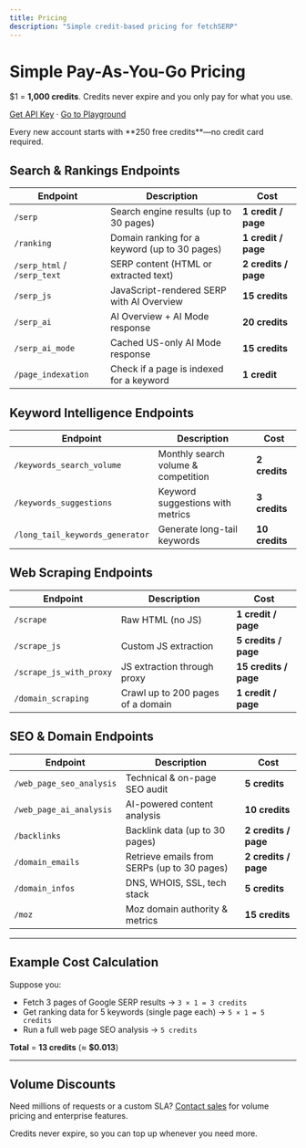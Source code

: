 ```yaml
---
title: Pricing
description: "Simple credit-based pricing for fetchSERP"
---
```


# Simple Pay-As-You-Go Pricing

$1 = **1,000 credits**. Credits never expire and you only pay for what you use.

[Get API Key](https://www.fetchserp.com/app) · [Go to Playground](/api-reference/introduction)

<Info>
Every new account starts with **250 free credits**—no credit card required.
</Info>

## Search & Rankings Endpoints

| Endpoint | Description | Cost |
|----------|-------------|------|
| `/serp` | Search engine results (up to 30 pages) | **1 credit / page** |
| `/ranking` | Domain ranking for a keyword (up to 30 pages) | **1 credit / page** |
| `/serp_html` / `/serp_text` | SERP content (HTML or extracted text) | **2 credits / page** |
| `/serp_js` | JavaScript-rendered SERP with AI Overview | **15 credits** |
| `/serp_ai` | AI Overview + AI Mode response | **20 credits** |
| `/serp_ai_mode` | Cached US-only AI Mode response | **15 credits** |
| `/page_indexation` | Check if a page is indexed for a keyword | **1 credit** |

## Keyword Intelligence Endpoints

| Endpoint | Description | Cost |
|----------|-------------|------|
| `/keywords_search_volume` | Monthly search volume & competition | **2 credits** |
| `/keywords_suggestions` | Keyword suggestions with metrics | **3 credits** |
| `/long_tail_keywords_generator` | Generate long-tail keywords | **10 credits** |

## Web Scraping Endpoints

| Endpoint | Description | Cost |
|----------|-------------|------|
| `/scrape` | Raw HTML (no JS) | **1 credit / page** |
| `/scrape_js` | Custom JS extraction | **5 credits / page** |
| `/scrape_js_with_proxy` | JS extraction through proxy | **15 credits / page** |
| `/domain_scraping` | Crawl up to 200 pages of a domain | **1 credit / page** |

## SEO & Domain Endpoints

| Endpoint | Description | Cost |
|----------|-------------|------|
| `/web_page_seo_analysis` | Technical & on-page SEO audit | **5 credits** |
| `/web_page_ai_analysis` | AI-powered content analysis | **10 credits** |
| `/backlinks` | Backlink data (up to 30 pages) | **2 credits / page** |
| `/domain_emails` | Retrieve emails from SERPs (up to 30 pages) | **2 credits / page** |
| `/domain_infos` | DNS, WHOIS, SSL, tech stack | **5 credits** |
| `/moz` | Moz domain authority & metrics | **15 credits** |

---

## Example Cost Calculation

Suppose you:

* Fetch 3 pages of Google SERP results → `3 × 1 = 3 credits`
* Get ranking data for 5 keywords (single page each) → `5 × 1 = 5 credits`
* Run a full web page SEO analysis → `5 credits`

**Total** = **13 credits** (≈ **$0.013**)

---

## Volume Discounts

Need millions of requests or a custom SLA? [Contact sales](mailto:sales@fetchserp.com) for volume pricing and enterprise features.

<Tip>
Credits never expire, so you can top up whenever you need more.
</Tip>
